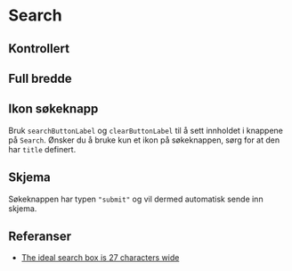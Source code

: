 

<Meta of={SearchStories} />

# Search

<Primary />
<Controls />

## Kontrollert

<Canvas of={SearchStories.Controlled} />

## Full bredde

<Canvas of={SearchStories.FullWidth} />

## Ikon søkeknapp

Bruk `searchButtonLabel` og `clearButtonLabel` til å sett innholdet i knappene på `Search`.
Ønsker du å bruke kun et ikon på søkeknappen, sørg for at den har `title` definert.

<Canvas of={SearchStories.OnlyIcon} />

## Skjema

Søkeknappen har typen `"submit"` og vil dermed automatisk sende inn skjema.

<Canvas of={SearchStories.Form} />

## Referanser

- [The ideal search box is 27 characters wide](https://www.smashingmagazine.com/2009/09/10-useful-usability-findings-and-guidelines/#6-the-ideal-search-box-is-27-characters-wide)
